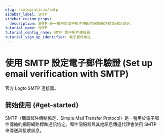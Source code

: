 ```yaml
---
slug: /integrations/smtp
sidebar_label: SMTP
sidebar_custom_props:
  description: SMTP 是一種用於電子郵件傳輸的網際網路標準通訊協定。
tutorial_name: SMTP
tutorial_config_name: SMTP 電子郵件連接器
tutorial_sign_up_identifier: 電子郵件地址
---
```




# 使用 SMTP 設定電子郵件驗證 (Set up email verification with SMTP)

官方 Logto SMTP 連接器。

<GuideTip />

## 開始使用 \{#get-started}

SMTP（簡單郵件傳輸協定，Simple Mail Transfer Protocol）是一種用於電子郵件傳輸的網際網路標準通訊協定。郵件伺服器與其他訊息傳遞代理會使用 SMTP 來傳送與接收訊息。

<Integration />
